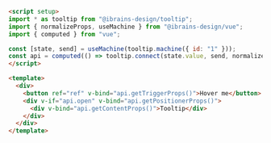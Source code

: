 ```md
<script setup>
import * as tooltip from "@ibrains-design/tooltip";
import { normalizeProps, useMachine } from "@ibrains-design/vue";
import { computed } from "vue";

const [state, send] = useMachine(tooltip.machine({ id: "1" }));
const api = computed(() => tooltip.connect(state.value, send, normalizeProps));
</script>

<template>
  <div>
    <button ref="ref" v-bind="api.getTriggerProps()">Hover me</button>
    <div v-if="api.open" v-bind="api.getPositionerProps()">
      <div v-bind="api.getContentProps()">Tooltip</div>
    </div>
  </div>
</template>
```
